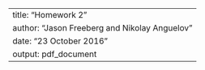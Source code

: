 ---
title: "Homework 2"
author: "Jason Freeberg and Nikolay Anguelov"
date: "23 October 2016"
output: pdf_document
---